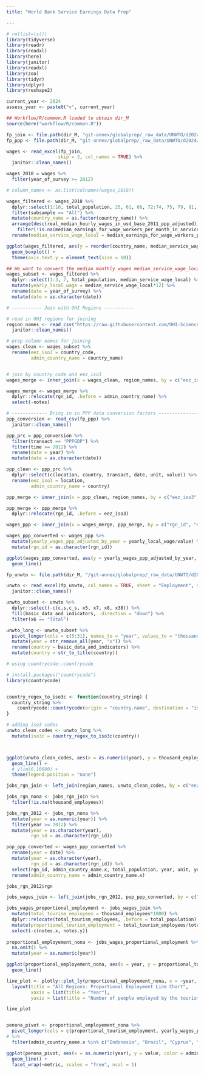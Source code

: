 ```yaml
---
title: "World Bank Service Earnings Data Prep"

---
```



```r
# rm(list=ls())
library(tidyverse)
library(readr)
library(readxl)
library(here)
library(janitor)
library(readxl)
library(zoo)
library(tidyr)
library(dplyr)
library(reshape2)
```


```r
current_year <- 2024
assess_year <- paste0("v", current_year)

## Workflow/R/common.R loaded to obtain dir_M 
source(here("workflow/R/common.R"))

fp_join <- file.path(dir_M, "git-annex/globalprep/_raw_data/UNWTO/d2024/join_database_w_definitions.xlsx")
fp_ppp <- file.path(dir_M, "git-annex/globalprep/_raw_data/UNWTO/d2024/SNA_TABLE4_27062024190625956.csv")

wages <- read_excel(fp_join, 
                   skip = 3, col_names = TRUE) %>% 
  janitor::clean_names()

wages_2018 = wages %>% 
  filter(year_of_survey >= 2012)

# column_names <- as.list(colnames(wages_2018))

wages_filtered <- wages_2018 %>%  
  dplyr::select(1:10, total_population, 25, 61, 66, 72:74, 75, 79, 81, 83) %>% 
  filter(subsample == "All") %>% 
  mutate(country_name = as.factor(country_name)) %>% 
  arrange(desc(real_median_hourly_wages_in_usd_base_2011_ppp_adjusted)) %>% 
    filter(!is.na(median_earnings_for_wage_workers_per_month_in_service_local_nominal_currency)) %>% 
  rename(median_service_wage_local = median_earnings_for_wage_workers_per_month_in_service_local_nominal_currency )

ggplot(wages_filtered, aes(y = reorder(country_name, median_service_wage_local), x = median_service_wage_local)) +
  geom_boxplot() + 
  theme(axis.text.y = element_text(size = 10))

## We want to convert the median monthly wages median_service_wage_local for each country for each year 
wages_subset <- wages_filtered %>% 
  dplyr::select(1:3, 7, total_population, median_service_wage_local) %>% 
  mutate(yearly_local_wage = median_service_wage_local*12) %>% 
  rename(date = year_of_survey) %>% 
  mutate(date = as.character(date))

# ----------- Join with OHI Regions -----------

# read in OHI regions for joining
region_names <- read_csv("https://raw.githubusercontent.com/OHI-Science/ohi-global/draft/eez/spatial/regions_list.csv") %>% 
  janitor::clean_names()

# prep column names for joining
wages_clean <- wages_subset %>% 
  rename(eez_iso3 = country_code,
         admin_country_name = country_name)


# join by country_code and eez_iso3
wages_merge <- inner_join(x = wages_clean, region_names, by = c("eez_iso3", "admin_country_name"))

wages_merge <- wages_merge %>% 
  dplyr::relocate(rgn_id, .before = admin_country_name) %>% 
  select(-notes)

# ------------- Bring in in PPP data conversion factors ----------------
ppp_conversion <- read_csv(fp_ppp) %>% 
  janitor::clean_names()

ppp_prc = ppp_conversion %>% 
  filter(transact == "PPPGDP") %>% 
  filter(time >= 2012) %>% 
  rename(date = year) %>% 
  mutate(date = as.character(date))

ppp_clean <- ppp_prc %>% 
  dplyr::select(c(location, country, transact, date, unit, value)) %>% 
  rename(eez_iso3 = location,
         admin_country_name = country)

ppp_merge <- inner_join(x = ppp_clean, region_names, by = c("eez_iso3", "admin_country_name"))

ppp_merge <- ppp_merge %>% 
  dplyr::relocate(rgn_id, .before = eez_iso3)

wages_ppp <- inner_join(x = wages_merge, ppp_merge, by = c("rgn_id", "date"))

wages_ppp_converted <- wages_ppp %>% 
  mutate(yearly_wages_ppp_adjusted_by_year = yearly_local_wage/value) %>% 
  mutate(rgn_id = as.character(rgn_id))

ggplot(wages_ppp_converted, aes(y = yearly_wages_ppp_adjusted_by_year, x = as.numeric(date), color = rgn_id)) + 
  geom_line()
```

```r
fp_unwto <- file.path(dir_M, "/git-annex/globalprep/_raw_data/UNWTO/d2024/unwto-all-data-download_0.xlsx")

unwto <- read_excel(fp_unwto, col_names = TRUE, sheet = "Employment", skip = 2, na = c("..")) %>% 
  janitor::clean_names()

unwto_subset <- unwto %>% 
  dplyr::select(-c(c,s,c_s, x5, x7, x8, x38)) %>% 
  fill(basic_data_and_indicators, .direction = "down") %>% 
  filter(x6 == "Total")

unwto_long <- unwto_subset %>% 
  pivot_longer(cols = c(5:31), names_to = "year", values_to = "thousand_employees") %>% 
  mutate(year = str_remove_all(year, "x")) %>% 
  rename(country = basic_data_and_indicators) %>% 
  mutate(country = str_to_title(country))

# using countrycode::countrycode

# install.packages("countrycode")
library(countrycode)


country_regex_to_iso3c <- function(country_string) {
  country_string %>%
    countrycode::countrycode(origin = "country.name", destination = "iso3c", origin_regex = TRUE)
}

# adding iso3 codes
unwto_clean_codes <- unwto_long %>% 
  mutate(iso3c = country_regex_to_iso3c(country))



ggplot(unwto_clean_codes, aes(x = as.numeric(year), y = thousand_employees, color = country)) + 
  geom_line() + 
  # ylim(0,10000) +
  theme(legend.position = "none")

jobs_rgn_join <- left_join(region_names, unwto_clean_codes, by = c("eez_iso3" = "iso3c"))

jobs_rgn_nona <- jobs_rgn_join %>% 
  filter(!is.na(thousand_employees))

jobs_rgn_2012 <- jobs_rgn_nona %>% 
  mutate(year = as.numeric(year)) %>% 
  filter(year >= 2012) %>% 
  mutate(year = as.character(year),
         rgn_id = as.character(rgn_id))

pop_ppp_converted <- wages_ppp_converted %>% 
  rename(year = date) %>%
  mutate(year = as.character(year),
         rgn_id = as.character(rgn_id)) %>% 
  select(rgn_id, admin_country_name.x, total_population, year, unit, yearly_wages_ppp_adjusted_by_year) %>% 
  rename(admin_country_name = admin_country_name.x)

jobs_rgn_2012$rgn

jobs_wages_join <- left_join(jobs_rgn_2012, pop_ppp_converted, by = c("rgn_id", "year"))

jobs_wages_proportional_employment <- jobs_wages_join %>% 
  mutate(total_tourism_employees = thousand_employees*1000) %>% 
  dplyr::relocate(total_tourism_employees, .before = total_population) %>% 
  mutate(proportional_tourism_employment = total_tourism_employees/total_population) %>% 
  select(-c(notes.x, notes.y))
  
proportional_employement_nona <- jobs_wages_proportional_employment %>% 
  na.omit() %>% 
  mutate(year = as.numeric(year))

ggplot(proportional_employement_nona, aes(x = year, y = proportional_tourism_employment, color = rgn_id)) + 
  geom_line()

line_plot <- plotly::plot_ly(proportional_employement_nona, x = ~year, y = ~proportional_tourism_employment, color = ~admin_country_name.x, type = "scatter", mode = "lines")
  layout(title = "All Regions: Proportional Employment Line Chart", 
         xaxis = list(title = "Year"),
         yaxis = list(title = "Number of people employed by the tourism sector"))

line_plot


penona_pivot <- proportional_employement_nona %>% 
  pivot_longer(cols = c(proportional_tourism_employment, yearly_wages_ppp_adjusted_by_year), names_to = "metric", values_to = "value") 
# %>% 
  filter(admin_country_name.x %in% c("Indonesia", "Brazil", "Cyprus", "Argentina", "India"))

ggplot(penona_pivot, aes(x = as.numeric(year), y = value, color = admin_country_name.x)) +
  geom_line() + 
  facet_wrap(~metric, scales = "free", ncol = 1)
```


